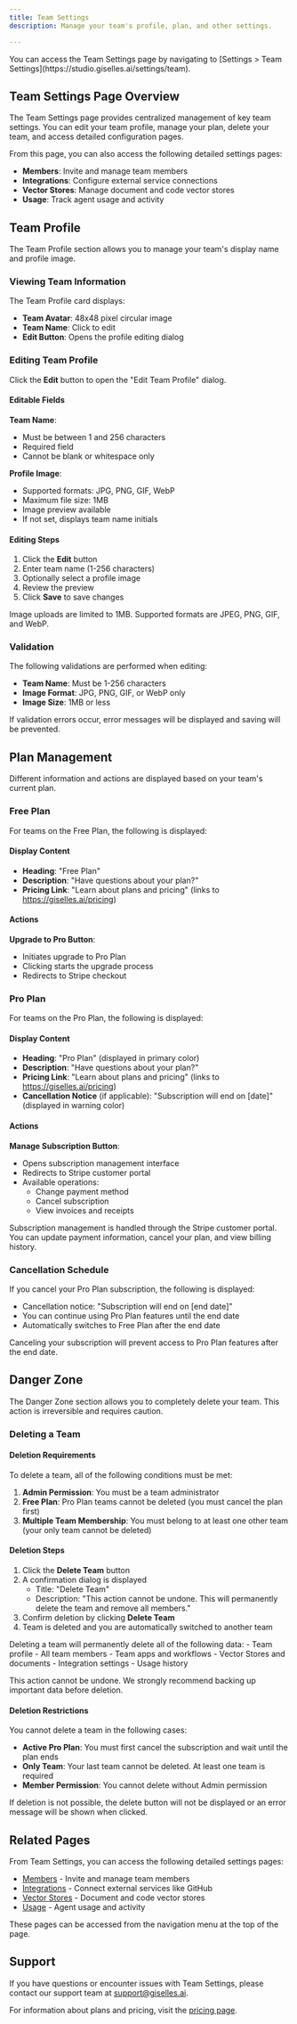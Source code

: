 ```yaml
---
title: Team Settings
description: Manage your team's profile, plan, and other settings.

---
```


<Info>
You can access the Team Settings page by navigating to [Settings > Team Settings](https://studio.giselles.ai/settings/team).
</Info>

## Team Settings Page Overview

The Team Settings page provides centralized management of key team settings. You can edit your team profile, manage your plan, delete your team, and access detailed configuration pages.

From this page, you can also access the following detailed settings pages:

- **Members**: Invite and manage team members
- **Integrations**: Configure external service connections
- **Vector Stores**: Manage document and code vector stores
- **Usage**: Track agent usage and activity

## Team Profile

The Team Profile section allows you to manage your team's display name and profile image.

### Viewing Team Information

The Team Profile card displays:

- **Team Avatar**: 48x48 pixel circular image
- **Team Name**: Click to edit
- **Edit Button**: Opens the profile editing dialog

### Editing Team Profile

Click the **Edit** button to open the "Edit Team Profile" dialog.

#### Editable Fields

**Team Name**:
- Must be between 1 and 256 characters
- Required field
- Cannot be blank or whitespace only

**Profile Image**:
- Supported formats: JPG, PNG, GIF, WebP
- Maximum file size: 1MB
- Image preview available
- If not set, displays team name initials

#### Editing Steps

1. Click the **Edit** button
2. Enter team name (1-256 characters)
3. Optionally select a profile image
4. Review the preview
5. Click **Save** to save changes

<Note>
Image uploads are limited to 1MB. Supported formats are JPEG, PNG, GIF, and WebP.
</Note>

### Validation

The following validations are performed when editing:

- **Team Name**: Must be 1-256 characters
- **Image Format**: JPG, PNG, GIF, or WebP only
- **Image Size**: 1MB or less

If validation errors occur, error messages will be displayed and saving will be prevented.

## Plan Management

Different information and actions are displayed based on your team's current plan.

### Free Plan

For teams on the Free Plan, the following is displayed:

#### Display Content

- **Heading**: "Free Plan"
- **Description**: "Have questions about your plan?"
- **Pricing Link**: "Learn about plans and pricing" (links to https://giselles.ai/pricing)

#### Actions

**Upgrade to Pro Button**:
- Initiates upgrade to Pro Plan
- Clicking starts the upgrade process
- Redirects to Stripe checkout

### Pro Plan

For teams on the Pro Plan, the following is displayed:

#### Display Content

- **Heading**: "Pro Plan" (displayed in primary color)
- **Description**: "Have questions about your plan?"
- **Pricing Link**: "Learn about plans and pricing" (links to https://giselles.ai/pricing)
- **Cancellation Notice** (if applicable): "Subscription will end on [date]" (displayed in warning color)

#### Actions

**Manage Subscription Button**:
- Opens subscription management interface
- Redirects to Stripe customer portal
- Available operations:
  - Change payment method
  - Cancel subscription
  - View invoices and receipts

<Info>
Subscription management is handled through the Stripe customer portal. You can update payment information, cancel your plan, and view billing history.
</Info>

### Cancellation Schedule

If you cancel your Pro Plan subscription, the following is displayed:

- Cancellation notice: "Subscription will end on [end date]"
- You can continue using Pro Plan features until the end date
- Automatically switches to Free Plan after the end date

<Warning>
Canceling your subscription will prevent access to Pro Plan features after the end date.
</Warning>

## Danger Zone

The Danger Zone section allows you to completely delete your team. This action is irreversible and requires caution.

### Deleting a Team

#### Deletion Requirements

To delete a team, all of the following conditions must be met:

1. **Admin Permission**: You must be a team administrator
2. **Free Plan**: Pro Plan teams cannot be deleted (you must cancel the plan first)
3. **Multiple Team Membership**: You must belong to at least one other team (your only team cannot be deleted)

#### Deletion Steps

1. Click the **Delete Team** button
2. A confirmation dialog is displayed
   - Title: "Delete Team"
   - Description: "This action cannot be undone. This will permanently delete the team and remove all members."
3. Confirm deletion by clicking **Delete Team**
4. Team is deleted and you are automatically switched to another team

<Warning>
Deleting a team will permanently delete all of the following data:
- Team profile
- All team members
- Team apps and workflows
- Vector Stores and documents
- Integration settings
- Usage history

This action cannot be undone. We strongly recommend backing up important data before deletion.
</Warning>

#### Deletion Restrictions

You cannot delete a team in the following cases:

- **Active Pro Plan**: You must first cancel the subscription and wait until the plan ends
- **Only Team**: Your last team cannot be deleted. At least one team is required
- **Member Permission**: You cannot delete without Admin permission

If deletion is not possible, the delete button will not be displayed or an error message will be shown when clicked.

## Related Pages

From Team Settings, you can access the following detailed settings pages:

- [Members](/settings/team/members) - Invite and manage team members
- [Integrations](/settings/team/integrations) - Connect external services like GitHub
- [Vector Stores](/settings/team/vector-stores) - Document and code vector stores
- [Usage](/settings/team/usage) - Agent usage and activity

These pages can be accessed from the navigation menu at the top of the page.

## Support

If you have questions or encounter issues with Team Settings, please contact our support team at support@giselles.ai.

For information about plans and pricing, visit the [pricing page](https://giselles.ai/pricing).
